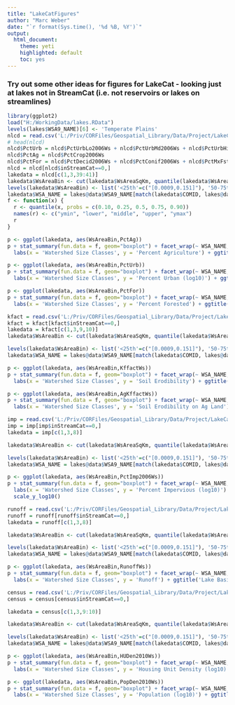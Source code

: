 ```yaml
---
title: "LakeCatFigures"
author: "Marc Weber"
date: "`r format(Sys.time(), '%d %B, %Y')`"
output: 
  html_document:
    theme: yeti
    highlighted: default 
    toc: yes
---
```


### Try out some other ideas for figures for LakeCat - looking just at lakes not in StreamCat (i.e. not reservoirs or lakes on streamlines)
```r
library(ggplot2)
load("H:/WorkingData/lakes.RData")
levels(lakes$WSA9_NAME)[6] <- 'Temperate Plains'
nlcd = read.csv('L:/Priv/CORFiles/Geospatial_Library/Data/Project/LakeCat/FTP_Staging/LakeCat/FinalTables/NLCD2006_Final.csv')
# head(nlcd)
nlcd$PctUrb = nlcd$PctUrbLo2006Ws + nlcd$PctUrbMd2006Ws + nlcd$PctUrbHi2006Ws
nlcd$PctAg = nlcd$PctCrop2006Ws
nlcd$PctFor = nlcd$PctDecid2006Ws + nlcd$PctConif2006Ws + nlcd$PctMxFst2006Ws
nlcd = nlcd[nlcd$inStreamCat==0,]
lakedata = nlcd[c(1,3,39:41)]
lakedata$WsAreaBin <- cut(lakedata$WsAreaSqKm, quantile(lakedata$WsAreaSqKm), include.lowest=TRUE)
levels(lakedata$WsAreaBin) <- list('<25th'=c("[0.0009,0.151]"), '50-75th'=c("(0.151,0.416]", "(0.416,1.29]"), '>75th' = c("(1.29,6.02e+03]"))
lakedata$WSA_NAME = lakes@data$WSA9_NAME[match(lakedata$COMID, lakes@data$COMID)]
f <- function(x) {
  r <- quantile(x, probs = c(0.10, 0.25, 0.5, 0.75, 0.90))
  names(r) <- c("ymin", "lower", "middle", "upper", "ymax")
  r
}

p <- ggplot(lakedata, aes(WsAreaBin,PctAg))
p + stat_summary(fun.data = f, geom="boxplot") + facet_wrap(~ WSA_NAME, ncol=2) +
  labs(x = 'Watershed Size Classes', y = 'Percent Agriculture') + ggtitle('Lake Basin % Agriculture by Size Class of Lake Basin')

p <- ggplot(lakedata, aes(WsAreaBin,PctUrb))
p + stat_summary(fun.data = f, geom="boxplot") + facet_wrap(~ WSA_NAME, ncol=2) +
  labs(x = 'Watershed Size Classes', y = 'Percent Urban (log10)') + ggtitle('Lake Basin % Urban by Size Class of Lake Basin') + scale_y_log10()

p <- ggplot(lakedata, aes(WsAreaBin,PctFor))
p + stat_summary(fun.data = f, geom="boxplot") + facet_wrap(~ WSA_NAME, ncol=2) +
  labs(x = 'Watershed Size Classes', y = 'Percent Forested') + ggtitle('Lake Basin % Forested by Size Class of Lake Basin')

kfact = read.csv('L:/Priv/CORFiles/Geospatial_Library/Data/Project/LakeCat/FTP_Staging/LakeCat/FinalTables/Kffact_Final.csv')
kfact = kfact[kfact$inStreamCat==0,]
lakedata = kfact[c(1,3,9,10)]
lakedata$WsAreaBin <- cut(lakedata$WsAreaSqKm, quantile(lakedata$WsAreaSqKm), include.lowest=TRUE)

levels(lakedata$WsAreaBin) <- list('<25th'=c("[0.0009,0.151]"), '50-75th'=c("(0.151,0.416]", "(0.416,1.29]"), '>75th' = c("(1.29,6.02e+03]"))
lakedata$WSA_NAME = lakes@data$WSA9_NAME[match(lakedata$COMID, lakes@data$COMID)]

p <- ggplot(lakedata, aes(WsAreaBin,KffactWs))
p + stat_summary(fun.data = f, geom="boxplot") + facet_wrap(~ WSA_NAME, ncol=2) +
  labs(x = 'Watershed Size Classes', y = 'Soil Erodibility') + ggtitle('Lake Basin Soil Erodibility by Size Class of Lake Basin')

p <- ggplot(lakedata, aes(WsAreaBin,AgKffactWs))
p + stat_summary(fun.data = f, geom="boxplot") + facet_wrap(~ WSA_NAME, ncol=2) +
  labs(x = 'Watershed Size Classes', y = 'Soil Erodibility on Ag Land') + ggtitle('Lake Basin Soil Erodibility \n on Agricultural Land by Size Class of Lake Basin')

imp = read.csv('L:/Priv/CORFiles/Geospatial_Library/Data/Project/LakeCat/FTP_Staging/LakeCat/FinalTables/ImperviousSurfaces2006_Final.csv')
imp = imp[imp$inStreamCat==0,]
lakedata = imp[c(1,3,8)]

lakedata$WsAreaBin <- cut(lakedata$WsAreaSqKm, quantile(lakedata$WsAreaSqKm), include.lowest=TRUE)

levels(lakedata$WsAreaBin) <- list('<25th'=c("[0.0009,0.151]"), '50-75th'=c("(0.151,0.416]", "(0.416,1.29]"), '>75th' = c("(1.29,6.02e+03]"))
lakedata$WSA_NAME = lakes@data$WSA9_NAME[match(lakedata$COMID, lakes@data$COMID)]

p <- ggplot(lakedata, aes(WsAreaBin,PctImp2006Ws))
p + stat_summary(fun.data = f, geom="boxplot") + facet_wrap(~ WSA_NAME, ncol=2) +
  labs(x = 'Watershed Size Classes', y = 'Percent Impervious (log10)') + ggtitle('Lake Basin Percent Impervious by Size Class of Lake Basin') +
  scale_y_log10()

runoff = read.csv('L:/Priv/CORFiles/Geospatial_Library/Data/Project/LakeCat/FTP_Staging/LakeCat/FinalTables/Runoff_Final.csv')
runoff = runoff[runoff$inStreamCat==0,]
lakedata = runoff[c(1,3,8)]

lakedata$WsAreaBin <- cut(lakedata$WsAreaSqKm, quantile(lakedata$WsAreaSqKm), include.lowest=TRUE)

levels(lakedata$WsAreaBin) <- list('<25th'=c("[0.0009,0.151]"), '50-75th'=c("(0.151,0.416]", "(0.416,1.29]"), '>75th' = c("(1.29,6.02e+03]"))
lakedata$WSA_NAME = lakes@data$WSA9_NAME[match(lakedata$COMID, lakes@data$COMID)]

p <- ggplot(lakedata, aes(WsAreaBin,RunoffWs))
p + stat_summary(fun.data = f, geom="boxplot") + facet_wrap(~ WSA_NAME, ncol=2) +
  labs(x = 'Watershed Size Classes', y = 'Runoff') + ggtitle('Lake Basin Runoff by Size Class of Lake Basin') 

census = read.csv('L:/Priv/CORFiles/Geospatial_Library/Data/Project/LakeCat/FTP_Staging/LakeCat/FinalTables/USCensus2010_Final.csv')
census = census[census$inStreamCat==0,]

lakedata = census[c(1,3,9:10)]

lakedata$WsAreaBin <- cut(lakedata$WsAreaSqKm, quantile(lakedata$WsAreaSqKm), include.lowest=TRUE)

levels(lakedata$WsAreaBin) <- list('<25th'=c("[0.0009,0.151]"), '50-75th'=c("(0.151,0.416]", "(0.416,1.29]"), '>75th' = c("(1.29,6.02e+03]"))
lakedata$WSA_NAME = lakes@data$WSA9_NAME[match(lakedata$COMID, lakes@data$COMID)]

p <- ggplot(lakedata, aes(WsAreaBin,HUDen2010Ws))
p + stat_summary(fun.data = f, geom="boxplot") + facet_wrap(~ WSA_NAME, ncol=2) + scale_y_log10() +
  labs(x = 'Watershed Size Classes', y = 'Housing Unit Density (log10)') + ggtitle('Lake Basin Housing Unit Density \n by Size Class of Lake Basin')

p <- ggplot(lakedata, aes(WsAreaBin,PopDen2010Ws))
p + stat_summary(fun.data = f, geom="boxplot") + facet_wrap(~ WSA_NAME, ncol=2) + scale_y_log10() +
  labs(x = 'Watershed Size Classes', y = 'Population (log10)') + ggtitle('Lake Basin Population Density \n by Size Class of Lake Basin')
```